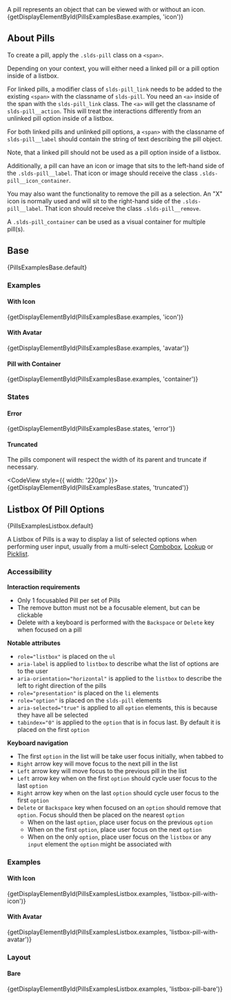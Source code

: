 
<div className="lead doc">
  A pill represents an object that can be viewed with or without an icon.
</div>

<CodeView exampleOnly>
  {getDisplayElementById(PillsExamplesBase.examples, 'icon')}
</CodeView>

## About Pills

To create a pill, apply the `.slds-pill` class on a `<span>`.

Depending on your context, you will either need a linked pill or a pill option inside of a listbox.

For linked pills, a modifier class of `slds-pill_link` needs to be added to the existing `<span>` with the classname of `slds-pill`. You need an `<a>` inside of the span with the `slds-pill_link` class. The `<a>` will get the classname of `slds-pill__action`. This will treat the interactions differently from an unlinked pill option inside of a listbox.

For both linked pills and unlinked pill options, a `<span>` with the classname of `slds-pill__label` should contain the string of text describing the pill object.

Note, that a linked pill should not be used as a pill option inside of a listbox.

Additionally, a pill can have an icon or image that sits to the left-hand side of the `.slds-pill__label`. That icon or image should receive the class `.slds-pill__icon_container`.

You may also want the functionality to remove the pill as a selection. An "X" icon is normally used and will sit to the right-hand side of the `.slds-pill__label`. That icon should receive the class `.slds-pill__remove`.

A `.slds-pill_container` can be used as a visual container for multiple pill(s).

## Base

<CodeView>
  {PillsExamplesBase.default}
</CodeView>

### Examples

#### With Icon

<CodeView>
  {getDisplayElementById(PillsExamplesBase.examples, 'icon')}
</CodeView>

#### With Avatar

<CodeView>
  {getDisplayElementById(PillsExamplesBase.examples, 'avatar')}
</CodeView>

#### Pill with Container

<CodeView>
  {getDisplayElementById(PillsExamplesBase.examples, 'container')}
</CodeView>

### States

#### Error

<CodeView>
  {getDisplayElementById(PillsExamplesBase.states, 'error')}
</CodeView>

#### Truncated

The pills component will respect the width of its parent and truncate if necessary.

<CodeView style={{ width: '220px' }}>
  {getDisplayElementById(PillsExamplesBase.states, 'truncated')}
</CodeView>

## Listbox Of Pill Options

<CodeView>
  {PillsExamplesListbox.default}
</CodeView>

A Listbox of Pills is a way to display a list of selected options when performing user input, usually from a multi-select [Combobox](/components/combobox), [Lookup](/components/lookups) or [Picklist](/components/picklist).

### Accessibility

**Interaction requirements**

- Only 1 focusabled Pill per set of Pills
- The remove button must not be a focusable element, but can be clickable
- Delete with a keyboard is performed with the `Backspace` or `Delete` key when focused on a pill

**Notable attributes**

- `role="listbox"` is placed on the `ul`
- `aria-label` is applied to `listbox` to describe what the list of options are to the user
- `aria-orientation="horizontal"` is applied to the `listbox` to describe the left to right direction of the pills
- `role="presentation"` is placed on the `li` elements
- `role="option"` is placed on the `slds-pill` elements
- `aria-selected="true"` is applied to all `option` elements, this is because they have all be selected
- `tabindex="0"` is applied to the `option` that is in focus last. By default it is placed on the first `option`

**Keyboard navigation**

- The first `option` in the list will be take user focus initially, when tabbed to
- `Right` arrow key will move focus to the next pill in the list
- `Left` arrow key will move focus to the previous pill in the list
- `Left` arrow key when on the first `option` should cycle user focus to the last `option`
- `Right` arrow key when on the last `option` should cycle user focus to the first `option`
- `Delete` or `Backspace` key when focused on an `option` should remove that `option`. Focus should then be placed on the nearest `option`
  - When on the last `option`, place user focus on the previous `option`
  - When on the first `option`, place user focus on the next `option`
  - When on the only `option`, place user focus on the `listbox` or any `input` element the `option` might be associated with

### Examples

#### With Icon

<CodeView>
  {getDisplayElementById(PillsExamplesListbox.examples, 'listbox-pill-with-icon')}
</CodeView>

#### With Avatar

<CodeView>
  {getDisplayElementById(PillsExamplesListbox.examples, 'listbox-pill-with-avatar')}
</CodeView>

### Layout

#### Bare

<CodeView>
  {getDisplayElementById(PillsExamplesListbox.examples, 'listbox-pill-bare')}
</CodeView>
